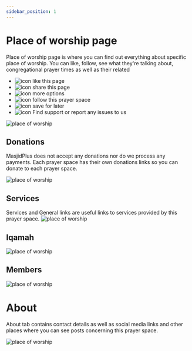 ```yaml
---
sidebar_position: 1
---
```


# Place of worship page
Place of worship page is where you can find out everything about specific place of worship.
You can like, follow, see what they're talking about, congregational prayer times as well as their related 

- ![icon](/static/icons/heart.svg#icon) like this page
- ![icon](/static/icons/share.svg#icon) share this page
- ![icon](/static/icons/elipsisv.svg#icon) more options
- ![icon](/static/icons/rectangle-plus.svg#icon) follow this prayer space
- ![icon](/static/icons/bookmark.svg#icon) save for later
- ![icon](/static/icons/warning.svg#icon) Find support or report any issues to us


![place of worship](img/pow-main.png)

## Donations
MasjidPlus does not accept any donations nor do we process any payments. Each prayer space has their own donations links so you can donate to each prayer space.

![place of worship](img/pow-donations.png)

## Services
Services and General links are useful links to services provided by this prayer space.
![place of worship](img/pow-services.png)

## Iqamah

![place of worship](img/pow-iqamah.png)

## Members


![place of worship](img/pow-members.png)

# About
About tab contains contact details as well as social media links and other places where you can see posts concerning this prayer space. 

![place of worship](img/pow-about.png)